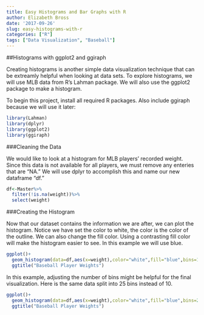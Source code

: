 ```yaml
---
title: Easy Histograms and Bar Graphs with R
author: Elizabeth Bross
date: '2017-09-26'
slug: easy-histograms-with-r
categories: ["R"]
tags: ["Data Visualization", "Baseball"]
---
```


##Histograms with ggplot2 and ggiraph

Creating histograms is another simple data visualization technique that can be extreamly helpful when looking at data sets. To explore histograms, we will use MLB data from R's Lahman package. We will also use the ggplot2 package to make a histogram.

To begin this project, install all required R packages. Also include ggiraph because we will use it later:

```r
library(Lahman)
library(dplyr)
library(ggplot2)
library(ggiraph)
```

###Cleaning the Data

We would like to look at a histogram for MLB players' recorded weight. Since this data is not available for all players, we must remove any enteries that are "NA."  We will use dplyr to accomplish this and name our new dataframe "df."

```r
df<-Master%>%
  filter(!is.na(weight))%>%
  select(weight)
```

###Creating the Histogram

Now that our dataset contains the information we are after, we can plot the histogram. Notice we have set the color to white, the color is the color of the outline. We can also change the fill color. Using a contrasting fill color will make the histogram easier to see. In this example we will use blue.

```r
ggplot()+
  geom_histogram(data=df,aes(x=weight),color="white",fill="blue",bins=10)+
  ggtitle("Baseball Player Weights")
```

In this example, adjusting the number of bins might be helpful for the final visualization. Here is the same data split into 25 bins instead of 10.

```r
ggplot()+
  geom_histogram(data=df,aes(x=weight),color="white",fill="blue",bins=25)+
  ggtitle("Baseball Player Weights")
```


